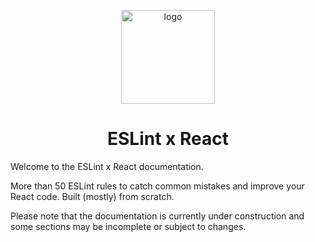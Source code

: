 
<p align="center">
  <Image src={logo} alt="logo" width="150" height="150" />
</p>

<h1 align="center" alt="title">
  ESLint x React
</h1>

Welcome to the ESLint x React documentation.

More than 50 ESLint rules to catch common mistakes and improve your React code. Built (mostly) from scratch.

<Warning>
Please note that the documentation is currently under construction and some sections may be incomplete or subject to changes.
</Warning>
